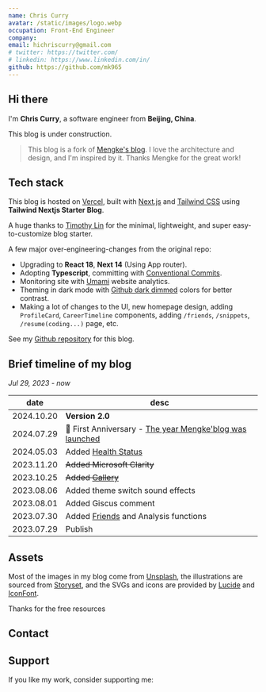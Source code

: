 ```yaml
---
name: Chris Curry
avatar: /static/images/logo.webp
occupation: Front-End Engineer
company:
email: hichriscurry@gmail.com
# twitter: https://twitter.com/
# linkedin: https://www.linkedin.com/in/
github: https://github.com/mk965
---
```


## Hi there <Twemoji emoji="waving-hand" />

I'm **Chris Curry**, a software engineer from **Beijing, China**.

This blog is under construction.

> This blog is a fork of [Mengke's blog](https://mengke.me). I love the architecture and design, and I'm inspired by it. Thanks Mengke for the great work!

## Tech stack

This blog is hosted on [Vercel](https://vercel.com/), built with [Next.js](https://nextjs.org/) and [Tailwind CSS](https://tailwindcss.com/) using **Tailwind Nextjs Starter Blog**.

A huge thanks to [Timothy Lin](https://twitter.com/timlrxx) for the minimal, lightweight, and super easy-to-customize blog starter.

A few major over-engineering-changes from the original repo:

- <Twemoji emoji="atom-symbol" /> Upgrading to **React 18**, **Next 14** (Using App router).
- <Twemoji emoji="party-popper" /> Adopting **Typescript**, committing with [Conventional
  Commits](https://www.conventionalcommits.org/).
- <Twemoji emoji="bar-chart" /> Monitoring site with [Umami](https://umami.is/) website analytics.
- <Twemoji emoji="eyes" /> Theming in dark mode with [Github dark
  dimmed](https://github.blog/changelog/2021-04-14-dark-and-dimmed-themes-are-now-generally-available/)
  colors for better contrast.
- <Twemoji emoji="man-technologist" /> Making a lot of changes to the UI, new homepage design,
  adding `ProfileCard`, `CareerTimeline` components, adding `/friends`, `/snippets`,
  `/resume(coding...)` page, etc.

See my [Github repository](https://github.com/mk965/mengke.me) for this blog.

## Brief timeline of my blog

_Jul 29, 2023 - now_

| date       | desc                                                                                   |
| ---------- | -------------------------------------------------------------------------------------- |
| 2024.10.20 | <Twemoji emoji="fireworks" /> **Version 2.0**                                          |
| 2024.07.29 | 🎉 First Anniversary - [The year Mengke'blog was launched](/blog/202407/Blog_Timeline) |
| 2024.05.03 | Added [Health Status](/status/health)                                                  |
| 2023.11.20 | ~~Added Microsoft Clarity~~                                                            |
| 2023.10.25 | ~~Added [Gallery](/gallery)~~                                                          |
| 2023.08.06 | Added theme switch sound effects                                                       |
| 2023.08.01 | Added Giscus comment                                                                   |
| 2023.07.30 | Added [Friends](/friends) and Analysis functions                                       |
| 2023.07.29 | Publish                                                                                |

## Assets

Most of the images in my blog come from [Unsplash](https://unsplash.com/), the illustrations are sourced from [Storyset](https://storyset.com/), and the SVGs and icons are provided by [Lucide](https://lucide.dev/icons/) and [IconFont](https://www.iconfont.cn/).

Thanks for the free resources <Twemoji emoji="folded-hands" />

## Contact

<SocialAccounts />

## Support

If you like my work, consider supporting me:

<SupportMe />
